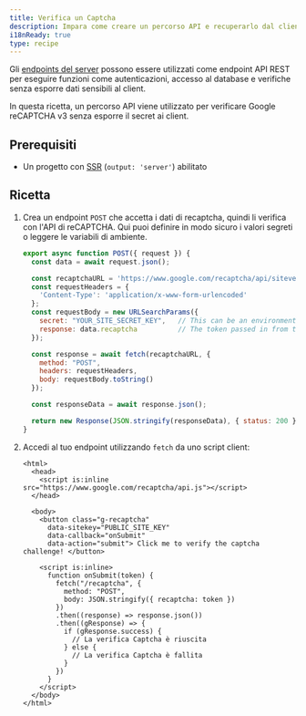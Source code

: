 ```yaml
---
title: Verifica un Captcha
description: Impara come creare un percorso API e recuperarlo dal client.
i18nReady: true
type: recipe
---
```


Gli [endpoints del server](/it/guides/endpoints/#endpoint-server-percorsi-api) possono essere utilizzati come endpoint API REST per eseguire funzioni come autenticazioni, accesso al database e verifiche senza esporre dati sensibili al client.

In questa ricetta, un percorso API viene utilizzato per verificare Google reCAPTCHA v3 senza esporre il secret ai client.

## Prerequisiti
- Un progetto con [SSR](/it/guides/server-side-rendering/) (`output: 'server'`) abilitato

## Ricetta

1. Crea un endpoint `POST` che accetta i dati di recaptcha, quindi li verifica con l'API di reCAPTCHA. Qui puoi definire in modo sicuro i valori segreti o leggere le variabili di ambiente.

    ```js title="src/pages/recaptcha.js"
    export async function POST({ request }) {
      const data = await request.json();

      const recaptchaURL = 'https://www.google.com/recaptcha/api/siteverify';
      const requestHeaders = {
        'Content-Type': 'application/x-www-form-urlencoded'
      };
      const requestBody = new URLSearchParams({
        secret: "YOUR_SITE_SECRET_KEY",   // This can be an environment variable
        response: data.recaptcha          // The token passed in from the client
      });

      const response = await fetch(recaptchaURL, {
        method: "POST",
        headers: requestHeaders,
        body: requestBody.toString()
      });

      const responseData = await response.json();

      return new Response(JSON.stringify(responseData), { status: 200 });
    }
    ```

2. Accedi al tuo endpoint utilizzando `fetch` da uno script client:

    ```astro title="src/pages/index.astro"
    <html>
      <head>
        <script is:inline src="https://www.google.com/recaptcha/api.js"></script>
      </head>

      <body>
        <button class="g-recaptcha" 
          data-sitekey="PUBLIC_SITE_KEY" 
          data-callback="onSubmit" 
          data-action="submit"> Click me to verify the captcha challenge! </button>

        <script is:inline>
          function onSubmit(token) {
            fetch("/recaptcha", {
              method: "POST",
              body: JSON.stringify({ recaptcha: token })
            })
            .then((response) => response.json())
            .then((gResponse) => {
              if (gResponse.success) {
                // La verifica Captcha è riuscita
              } else {
                // La verifica Captcha è fallita
              }
            })
          }
        </script>
      </body>
    </html>
    ```
